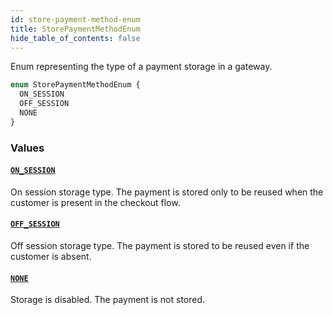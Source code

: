 ```yaml
---
id: store-payment-method-enum
title: StorePaymentMethodEnum
hide_table_of_contents: false
---
```


Enum representing the type of a payment storage in a gateway.

```graphql
enum StorePaymentMethodEnum {
  ON_SESSION
  OFF_SESSION
  NONE
}
```

### Values

#### [`ON_SESSION`](#)

On session storage type. The payment is stored only to be reused when the customer is present in the checkout flow.

#### [`OFF_SESSION`](#)

Off session storage type. The payment is stored to be reused even if the customer is absent.

#### [`NONE`](#)

Storage is disabled. The payment is not stored.
